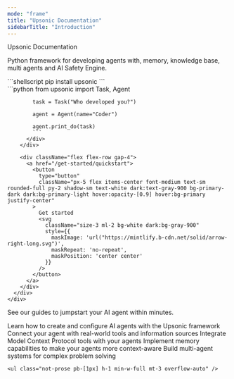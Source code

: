 ```yaml
---
mode: "frame"
title: "Upsonic Documentation"
sidebarTitle: "Introduction"
---
```





<div className="px-5 divide-y divide-gray-100 dark:divide-white/10">
  <Container>
    <div className="w-full flex flex-col">
      <div className="flex flex-col items-start justify-center w-full max-w-4xl text-left">
        <div
          className="text-gray-900 dark:text-gray-200 text-4xl tracking-tight"
        >
          Upsonic Documentation
        </div>
        <p
          className="text-md text-gray-600 dark:text-gray-400 text-left mt-3 mb-4"
        >
          Python framework for developing agents with, memory, knowledge base, multi agents and AI Safety Engine.
        </p>
        <div className="w-full">
          <div className="max-w-4xl mx-auto">
            ```shellscript
            pip install upsonic
            ```
          </div>
          <div className="max-w-4xl mx-auto">
            ```python
            from upsonic import Task, Agent

            task = Task("Who developed you?")

            agent = Agent(name="Coder")

            agent.print_do(task)
            ```
          </div>
        </div>

        <div className="flex flex-row gap-4">
          <a href="/get-started/quickstart">
            <button
              type="button"
              className="px-5 flex items-center font-medium text-sm rounded-full py-2 shadow-sm text-white dark:text-gray-900 bg-primary-dark dark:bg-primary-light hover:opacity-[0.9] hover:bg-primary justify-center"
            >
              Get started
              <svg
                className="size-3 ml-2 bg-white dark:bg-gray-900"
                style={{
                  maskImage: 'url("https://mintlify.b-cdn.net/solid/arrow-right-long.svg")',
                  maskRepeat: 'no-repeat',
                  maskPosition: 'center center'
                }}
              />
            </button>
          </a>
        </div>
      </div>
    </div>

  </Container>

   <Container>
    <div className="flex flex-col w-full mb-8">
      <div className="flex items-center justify-between w-full">
        <Title>
          Build Safe AI Agents with our Guides
        </Title>
      </div>
      <p
        className="text-[#5B616E] dark:text-gray-300 text-md mb-1 mt-3"
      >
        See our guides to jumpstart your AI agent within minutes.
      </p>
    </div>
    <Columns cols={2}>
      <Card title="Creating an Agent" icon="1" href="/concepts/agent">
        Learn how to create and configure AI agents with the Upsonic framework
      </Card>
      <Card title="Adding Tools to an Agent" icon="2" href="/concepts/tools">
        Connect your agent with real-world tools and information sources
      </Card>
      <Card title="Adding MCP Tools to an Agent" icon="3" href="/concepts/mcp_tools">
        Integrate Model Context Protocol tools with your agents
      </Card>
      <Card title="Using Memory in your Agent" icon="4" href="/concepts/memory">
        Implement memory capabilities to make your agents more context-aware
      </Card>
      <Card title="Creating a Team of the Agents" icon="5" href="/concepts/team">
        Build multi-agent systems for complex problem solving
      </Card>
    </Columns>

    <ul class="not-prose pb-[1px] h-1 min-w-full mt-3 overflow-auto" />
  </Container>
  


</div>
